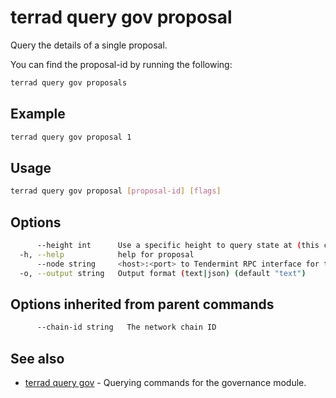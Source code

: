 # terrad query gov proposal

Query the details of a single proposal. 

You can find the proposal-id by running the following:

```sh Terrad
terrad query gov proposals
```

## Example

```sh Terrad
terrad query gov proposal 1
```

## Usage
```sh Terrad
terrad query gov proposal [proposal-id] [flags]
```

## Options

```sh Terrad
      --height int      Use a specific height to query state at (this can error if the node is pruning state)
  -h, --help            help for proposal
      --node string     <host>:<port> to Tendermint RPC interface for this chain (default "tcp://localhost:26657")
  -o, --output string   Output format (text|json) (default "text")
```

## Options inherited from parent commands

```sh Terrad
      --chain-id string   The network chain ID
```

## See also

* [terrad query gov](./terrad_query_gov.mdx)	 - Querying commands for the governance module.



